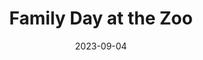 ---
title: 'Family Day at the Zoo'
image: "./2R9A1713.jpg"
alt: ""
location: "Zoo Leipzig, Germany"
date: 2023-09-04
tags: ['family', 'zoo']
---